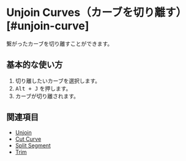 
# Unjoin Curves（カーブを切り離す） [#unjoin-curve]

<Reference shortcut="Alt + J" command="Unjoin" button="推奨コマンドメニューで"  buttonIcon='button-unjoin' />

繋がったカーブを切り離すことができます。

## 基本的な使い方

1. 切り離したいカーブを選択します。
2. <kbd>Alt + J</kbd> を押します。
3. カーブが切り離されます。

## 関連項目
- [Unjoin](unjoin)
- [Cut Curve](cut-curve)
- [Split Segment](split-segment)
- [Trim](trim)